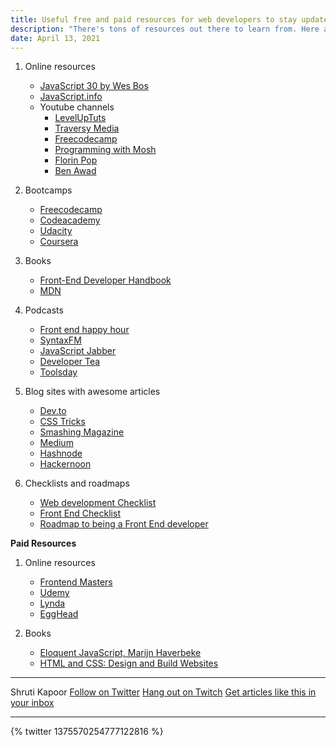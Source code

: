 ```yaml
---
title: Useful free and paid resources for web developers to stay updated in 2021
description: "There's tons of resources out there to learn from. Here are some of my favourite free resources"
date: April 13, 2021
---
```


1. Online resources
   - [JavaScript 30 by Wes Bos](https://javascript30.com/)
   - [JavaScript.info](https://javascript.info/)
   - Youtube channels
     - [LevelUpTuts](https://www.youtube.com/user/LevelUpTuts)
     - [Traversy Media](https://www.youtube.com/user/TechGuyWeb)
     - [Freecodecamp](https://www.youtube.com/channel/UC8butISFwT-Wl7EV0hUK0BQ)
     - [Programming with Mosh](https://www.youtube.com/watch?v=8JJ101D3knE&ab_channel=ProgrammingwithMosh)
     - [Florin Pop](https://www.youtube.com/channel/UCeU-1X402kT-JlLdAitxSMA)
     - [Ben Awad](https://www.youtube.com/user/99baddawg)
2. Bootcamps

   - [Freecodecamp](https://www.freecodecamp.org/)
   - [Codeacademy](https://www.codecademy.com/)
   - [Udacity](https://www.udacity.com/course/front-end-web-developer-nanodegree--nd0011)
   - [Coursera](https://www.coursera.org/learn/html-css-javascript-for-web-developers#syllabus)

3. Books
   - [Front-End Developer Handbook](https://frontendmasters.com/books/front-end-handbook/2018/)
   - [MDN](https://developer.mozilla.org/en-US/docs/Learn)
4. Podcasts

   - [Front end happy hour](https://frontendhappyhour.com/)
   - [SyntaxFM](https://syntax.fm/)
   - [JavaScript Jabber](https://devchat.tv/podcasts/js-jabber/)
   - [Developer Tea](https://spec.fm/podcasts/developer-tea)
   - [Toolsday](https://spec.fm/podcasts/toolsday)

5. Blog sites with awesome articles

   - [Dev.to](https://dev.to/)
   - [CSS Tricks](https://css-tricks.com/)
   - [Smashing Magazine](https://www.smashingmagazine.com/)
   - [Medium](https://medium.com/)
   - [Hashnode](https://hashnode.com/)
   - [Hackernoon](https://hackernoon.com/)

6. Checklists and roadmaps
   - [Web development Checklist](https://github.com/shrutikapoor08/Learn-Web-Development-Checklist)
   - [Front End Checklist](https://frontendchecklist.io/)
   - [Roadmap to being a Front End developer](https://roadmap.sh/frontend)

**Paid Resources**

1. Online resources

   - [Frontend Masters](https://frontendmasters.com/learn/beginner/)
   - [Udemy](https://www.udemy.com/)
   - [Lynda](https://www.lynda.com/Web-training-tutorials/88-0.html)
   - [EggHead](https://egghead.io/)

2. Books
   - [Eloquent JavaScript, Marijn Haverbeke](https://www.amazon.com/Eloquent-JavaScript-3rd-Introduction-Programming/dp/1593279507)
   - [HTML and CSS: Design and Build Websites](https://www.goodreads.com/book/show/10361330-html-and-css)

---

Shruti Kapoor
[Follow on Twitter](twitter.com/shrutikapoor08)
[Hang out on Twitch](twitch.tv/shrutikapoor)
[Get articles like this in your inbox](bit.ly/shrutinewsletter)

---

{% twitter 1375570254777122816 %}
